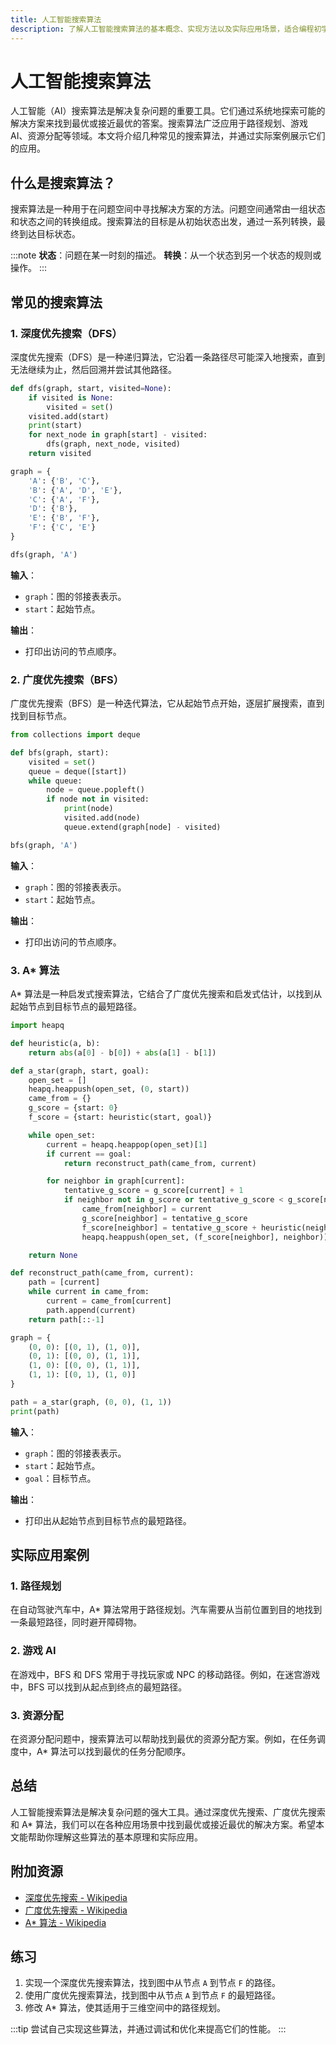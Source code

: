 ```yaml
---
title: 人工智能搜索算法
description: 了解人工智能搜索算法的基本概念、实现方法以及实际应用场景，适合编程初学者。
---
```


# 人工智能搜索算法

人工智能（AI）搜索算法是解决复杂问题的重要工具。它们通过系统地探索可能的解决方案来找到最优或接近最优的答案。搜索算法广泛应用于路径规划、游戏 AI、资源分配等领域。本文将介绍几种常见的搜索算法，并通过实际案例展示它们的应用。

## 什么是搜索算法？

搜索算法是一种用于在问题空间中寻找解决方案的方法。问题空间通常由一组状态和状态之间的转换组成。搜索算法的目标是从初始状态出发，通过一系列转换，最终到达目标状态。

:::note
**状态**：问题在某一时刻的描述。
**转换**：从一个状态到另一个状态的规则或操作。
:::

## 常见的搜索算法

### 1. 深度优先搜索（DFS）

深度优先搜索（DFS）是一种递归算法，它沿着一条路径尽可能深入地搜索，直到无法继续为止，然后回溯并尝试其他路径。

```python
def dfs(graph, start, visited=None):
    if visited is None:
        visited = set()
    visited.add(start)
    print(start)
    for next_node in graph[start] - visited:
        dfs(graph, next_node, visited)
    return visited

graph = {
    'A': {'B', 'C'},
    'B': {'A', 'D', 'E'},
    'C': {'A', 'F'},
    'D': {'B'},
    'E': {'B', 'F'},
    'F': {'C', 'E'}
}

dfs(graph, 'A')
```

**输入**：
- `graph`：图的邻接表表示。
- `start`：起始节点。

**输出**：
- 打印出访问的节点顺序。

### 2. 广度优先搜索（BFS）

广度优先搜索（BFS）是一种迭代算法，它从起始节点开始，逐层扩展搜索，直到找到目标节点。

```python
from collections import deque

def bfs(graph, start):
    visited = set()
    queue = deque([start])
    while queue:
        node = queue.popleft()
        if node not in visited:
            print(node)
            visited.add(node)
            queue.extend(graph[node] - visited)

bfs(graph, 'A')
```

**输入**：
- `graph`：图的邻接表表示。
- `start`：起始节点。

**输出**：
- 打印出访问的节点顺序。

### 3. A* 算法

A* 算法是一种启发式搜索算法，它结合了广度优先搜索和启发式估计，以找到从起始节点到目标节点的最短路径。

```python
import heapq

def heuristic(a, b):
    return abs(a[0] - b[0]) + abs(a[1] - b[1])

def a_star(graph, start, goal):
    open_set = []
    heapq.heappush(open_set, (0, start))
    came_from = {}
    g_score = {start: 0}
    f_score = {start: heuristic(start, goal)}

    while open_set:
        current = heapq.heappop(open_set)[1]
        if current == goal:
            return reconstruct_path(came_from, current)

        for neighbor in graph[current]:
            tentative_g_score = g_score[current] + 1
            if neighbor not in g_score or tentative_g_score < g_score[neighbor]:
                came_from[neighbor] = current
                g_score[neighbor] = tentative_g_score
                f_score[neighbor] = tentative_g_score + heuristic(neighbor, goal)
                heapq.heappush(open_set, (f_score[neighbor], neighbor))

    return None

def reconstruct_path(came_from, current):
    path = [current]
    while current in came_from:
        current = came_from[current]
        path.append(current)
    return path[::-1]

graph = {
    (0, 0): [(0, 1), (1, 0)],
    (0, 1): [(0, 0), (1, 1)],
    (1, 0): [(0, 0), (1, 1)],
    (1, 1): [(0, 1), (1, 0)]
}

path = a_star(graph, (0, 0), (1, 1))
print(path)
```

**输入**：
- `graph`：图的邻接表表示。
- `start`：起始节点。
- `goal`：目标节点。

**输出**：
- 打印出从起始节点到目标节点的最短路径。

## 实际应用案例

### 1. 路径规划

在自动驾驶汽车中，A* 算法常用于路径规划。汽车需要从当前位置到目的地找到一条最短路径，同时避开障碍物。

### 2. 游戏 AI

在游戏中，BFS 和 DFS 常用于寻找玩家或 NPC 的移动路径。例如，在迷宫游戏中，BFS 可以找到从起点到终点的最短路径。

### 3. 资源分配

在资源分配问题中，搜索算法可以帮助找到最优的资源分配方案。例如，在任务调度中，A* 算法可以找到最优的任务分配顺序。

## 总结

人工智能搜索算法是解决复杂问题的强大工具。通过深度优先搜索、广度优先搜索和 A* 算法，我们可以在各种应用场景中找到最优或接近最优的解决方案。希望本文能帮助你理解这些算法的基本原理和实际应用。

## 附加资源

- [深度优先搜索 - Wikipedia](https://en.wikipedia.org/wiki/Depth-first_search)
- [广度优先搜索 - Wikipedia](https://en.wikipedia.org/wiki/Breadth-first_search)
- [A* 算法 - Wikipedia](https://en.wikipedia.org/wiki/A*_search_algorithm)

## 练习

1. 实现一个深度优先搜索算法，找到图中从节点 `A` 到节点 `F` 的路径。
2. 使用广度优先搜索算法，找到图中从节点 `A` 到节点 `F` 的最短路径。
3. 修改 A* 算法，使其适用于三维空间中的路径规划。

:::tip
尝试自己实现这些算法，并通过调试和优化来提高它们的性能。
:::